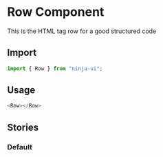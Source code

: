 
# Row Component

This is the HTML tag row for a good structured code

## Import

```js
import { Row } from "ninja-ui";
```

## Usage

```js
<Row></Row>
```

<Props of={Row} />

## Stories

### Default

<Preview>
  <Story id="design-system-elements-row--default" />
</Preview>
